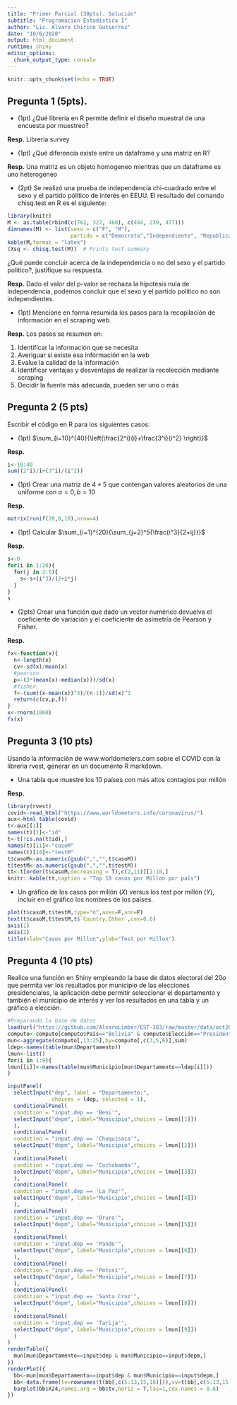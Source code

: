 ```yaml
---
title: "Primer Parcial (30pts). Solución"
subtitle: "Programacion Estadística I"
author: "Lic. Alvaro Chirino Gutierrez"
date: "10/6/2020"
output: html_document
runtime: shiny
editor_options: 
  chunk_output_type: console
---
```


```r
knitr::opts_chunk$set(echo = TRUE)
```

## Pregunta 1 (5pts).
  * (1pt) ¿Qué libreria en R permite definir el diseño muestral de una encuesta por muestreo?
  
**Resp.** Libreria survey
  
  * (1pt) ¿Qué diferencia existe entre un dataframe y una matriz en R? 
  
**Resp.** Una matriz es un objeto homogeneo mientras que un dataframe es uno heterogeneo 

  * (2pt) Se realizó una prueba de independencia chi-cuadrado entre el sexo y el partido pólitico de interés en EEUU. El resultado del comando chisq.test en R es el siguiente:
  
```r
library(knitr)
M <- as.table(rbind(c(762, 327, 468), c(484, 239, 477)))
dimnames(M) <- list(sexo = c("F", "M"),
                    partido = c("Democrata","Independiente", "Republicano"))
kable(M,format = "latex")
(Xsq <- chisq.test(M))  # Prints test summary
```
 ¿Qué puede concluir acerca de la independencia o no del sexo y el partido politico?, justifique su respuesta.

**Resp.** Dado el valor del p-valor se rechaza la hipotesis nula de independencia, podemos concluir que el sexo y el partido político no son independientes.
  
  * (1pt) Mencione en forma resumida los pasos para la recopilación de información en el scraping web.

**Resp.** Los pasos se resumen en:

  1. Identificar la información que se necesita
  2. Averiguar si existe esa información en la web
  3. Evalue la calidad de la información 
  4. Identificar ventajas y desventajas de realizar la recolección mediante scraping
  5. Decidir la fuente más adecuada, pueden ser uno o más 
  

## Pregunta 2 (5 pts)

Escribir el código en R para los siguientes casos:

  * (1pt) $\sum_{i=10}^{40}{\left(\frac{2^i}{i}+\frac{3^i}{i^2} \right)}$
  
**Resp.**

```r
i<-10:40
sum((2^i)/i+(3^i)/(i^2))
```

  * (1pt) Crear una matriz de $4*5$ que contengan valores aleatorios de una uniforme con $a=0, b=10$
  
**Resp.**

```r
matrix(runif(20,0,10),nrow=4)
```  

  * (1pt) Calcular $\sum_{i=1}^{20}{\sum_{j=2}^5{\frac{i^3}{2+ij}}}$
  
**Resp.**

```r
s<-0
for(i in 1:20){
  for(j in 2:5){
    s<-s+(i^3)/(2+i*j)
  }
}
s  
```
  
  * (2pts) Crear una función que dado un vector numérico devuelva el coeficiente de variación y el coeficiente de asimetría de Pearson y Fisher.

**Resp.**

```r
fx<-function(x){
  n<-length(x)
  cv<-sd(x)/mean(x)
  #pearson
  p<-(3*(mean(x)-median(x)))/sd(x)
  #fisher
  f<-(sum((x-mean(x))^3)/(n-1))/sd(x)^3
  return(c(cv,p,f))
}
x<-rnorm(1000)
fx(x)
```

## Pregunta 3 (10 pts) 
Usando la información de www.worldometers.com sobre el COVID con la libreria rvest, generar en un documento R markdown.

  * Una tabla que muestre los 10 países con más altos contagios por millón

**Resp.**

```r
library(rvest)
covid<-read_html("https://www.worldometers.info/coronavirus/")
aux<-html_table(covid)
t<-aux[[1]]
names(t)[1]<-"id"
t<-t[!is.na(t$id),]
names(t)[11]<-"casoM"
names(t)[14]<-"testM"
t$casoM<-as.numeric(gsub(",","",t$casoM))
t$testM<-as.numeric(gsub(",","",t$testM))
tt<-t[order(t$casoM,decreasing = T),c(2,11)][1:10,]
knitr::kable(tt,caption = "Top 10 casos por Millon por país")
```

  * Un gráfico de los casos por millón ($X$) versus los test por millón ($Y$), incluir en el gráfico los nombres de los países.
  
```r
plot(t$casoM,t$testM,type="n",axes=F,ann=F)
text(t$casoM,t$testM,t$`Country,Other`,cex=0.6)
axis(1)
axis(2)
title(xlab="Casos por Millon",ylab="Test por Millon")
```

## Pregunta 4 (10 pts) 
Realice una función en Shiny empleando la base de datos electoral del $20o$ que permita ver los resultados por municipio de las elecciones presidenciales, la aplicación debe permitir seleccionar el departamento y también el municipio de interés y ver los resultados en una tabla y un gráfico a elección. 

```r
#Preparando la base de datos
load(url("https://github.com/AlvaroLimber/EST-383/raw/master/data/oct20.RData"))
computo<-computo[computo$País=="Bolivia" & computo$Elección=="Presidente y Vicepresidente",]
mun<-aggregate(computo[,13:25],by=computo[,c(3,5,6)],sum)
ldep<-names(table(mun$Departamento))
lmun<-list()
for(i in 1:9){
lmun[[i]]<-names(table(mun$Municipio[mun$Departamento==ldep[i]]))  
}

```


```r
inputPanel(
  selectInput("dep", label = "Departamento:",
              choices = ldep, selected = 1),
  conditionalPanel(
  condition = "input.dep == 'Beni'",
  selectInput("depm", label="Municipio",choices = lmun[[1]])
  ),
  conditionalPanel(
  condition = "input.dep == 'Chuquisaca'",
  selectInput("depm", label="Municipio",choices = lmun[[2]])
  ),
  conditionalPanel(
  condition = "input.dep == 'Cochabamba'",
  selectInput("depm", label="Municipio",choices = lmun[[3]])
  ),
  conditionalPanel(
  condition = "input.dep == 'La Paz'",
  selectInput("depm", label="Municipio",choices = lmun[[4]])
  ),
  conditionalPanel(
  condition = "input.dep == 'Oruro'",
  selectInput("depm", label="Municipio",choices = lmun[[5]])
  ),
  conditionalPanel(
  condition = "input.dep == 'Pando'",
  selectInput("depm", label="Municipio",choices = lmun[[6]])
  ),
  conditionalPanel(
  condition = "input.dep == 'Potosí'",
  selectInput("depm", label="Municipio",choices = lmun[[7]])
  ),
  conditionalPanel(
  condition = "input.dep == 'Santa Cruz'",
  selectInput("depm", label="Municipio",choices = lmun[[8]])
  ),
  conditionalPanel(
  condition = "input.dep == 'Tarija'",
  selectInput("depm", label="Municipio",choices = lmun[[9]])
  )
)
renderTable({
  mun[mun$Departamento==input$dep & mun$Municipio==input$depm,]
})
renderPlot({
  bb<-mun[mun$Departamento==input$dep & mun$Municipio==input$depm,]
  bb<-data.frame(tv=rownames(t(bb[,c(5:13,15,16)])),vv=t(bb[,c(5:13,15,16)]))
  barplot(bb$X24,names.arg = bb$tv,horiz = T,las=1,cex.names = 0.6)
})
```
